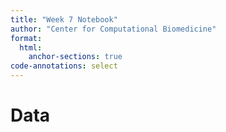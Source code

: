 ```yaml
---
title: "Week 7 Notebook"
author: "Center for Computational Biomedicine"
format: 
  html: 
    anchor-sections: true
code-annotations: select
---
```


# Data

